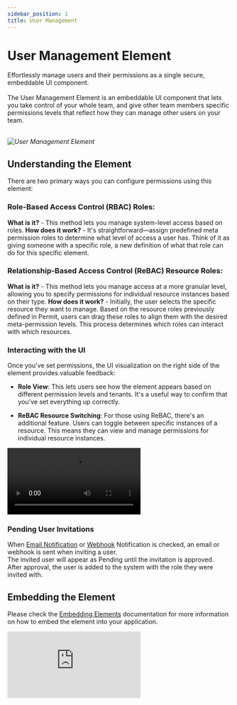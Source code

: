```yaml
---
sidebar_position: 1
title: User Management
---
```




# User Management Element

Effortlessly manage users and their permissions as a single secure, embeddable UI component.
<br />
<br />
The User Management Element is an embeddable UI component that lets you take control of your whole team,
and give other team members specific permissions levels that reflect how they can manage other users
on your team.
<br />
<br />

_![User Management Element](/img/elements/user-management-full.png)_

## Understanding the Element

There are two primary ways you can configure permissions using this element:

### Role-Based Access Control (RBAC) Roles:

**What is it?** - This method lets you manage system-level access based on roles.
**How does it work?** - It's straightforward—assign predefined meta permission roles to determine what level of access a user has.
Think of it as giving someone with a specific role, a new definition of what that role can do for this specific element.

### Relationship-Based Access Control (ReBAC) Resource Roles:

**What is it?** - This method lets you manage access at a more granular level, allowing you to specify permissions for individual
resource instances based on their type.
**How does it work?** - Initially, the user selects the specific resource they want to manage. Based on the resource roles previously
defined in Permit, users can drag these roles to align them with the desired meta-permission levels.
This process determines which roles can interact with which resources.

### Interacting with the UI

Once you've set permissions, the UI visualization on the right side of the element provides valuable feedback:

- **Role View**: This lets users see how the element appears based on different permission levels and tenants.
  It's a useful way to confirm that you've set everything up correctly.

- **ReBAC Resource Switching**: For those using ReBAC, there's an additional feature. Users can toggle between specific
  instances of a resource. This means they can view and manage permissions for individual resource instances.

<video controls>
  <source src={userManagementElementInstances} />
</video>

### Pending User Invitations

When [Email Notification](/embeddable-uis/email-configuration-and-templates) or [Webhook](/embeddable-uis/webhooks) Notification is checked, an email or webhook is sent when inviting a user. <br />
The invited user will appear as Pending until the invitation is approved. <br />
After approval, the user is added to the system with the role they were invited with.

## Embedding the Element

Please check the [Embedding Elements](/embeddable-uis/embedding-elements) documentation for more information on how to embed the element into your application.
<br/>

<div className="video-container">
  <iframe
    src="https://www.youtube.com/embed/xGYdDF65lkQ"
    title="YouTube video player"
    frameBorder="0"
    allow="accelerometer; autoplay; clipboard-write; encrypted-media; gyroscope; picture-in-picture"
    allowFullScreen
  ></iframe>
</div>
